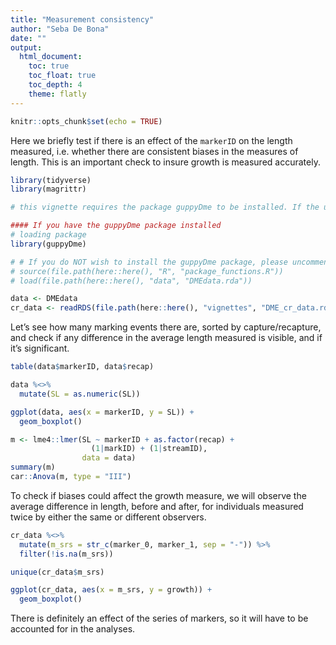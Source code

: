```yaml
---
title: "Measurement consistency"
author: "Seba De Bona"
date: ""
output: 
  html_document:
    toc: true
    toc_float: true
    toc_depth: 4
    theme: flatly
---
```


```r
knitr::opts_chunk$set(echo = TRUE)
```

Here we briefly test if there is an effect of the `markerID` on the length measured, i.e. whether there are consistent biases in the measures of length. This is an important check to insure growth is measured accurately.

```r
library(tidyverse)
library(magrittr)

# this vignette requires the package guppyDme to be installed. If the user wishes not to install the package, please comment out the "library(guppyDme)" line and run instead the lines commented out below

#### If you have the guppyDme package installed
# loading package
library(guppyDme)

# # If you do NOT wish to install the guppyDme package, please uncomment and run the following two lines of code, adding the package functions to the Global Environment and loading the data
# source(file.path(here::here(), "R", "package_functions.R"))
# load(file.path(here::here(), "data", "DMEdata.rda"))

data <- DMEdata
cr_data <- readRDS(file.path(here::here(), "vignettes", "DME_cr_data.rds"))
```

Let's see how many marking events there are, sorted by capture/recapture, and check if any difference in the average length measured is visible, and if it's significant.


```r
table(data$markerID, data$recap)

data %<>%
  mutate(SL = as.numeric(SL))

ggplot(data, aes(x = markerID, y = SL)) +
  geom_boxplot()

m <- lme4::lmer(SL ~ markerID + as.factor(recap) +
                  (1|markID) + (1|streamID),
                data = data)
summary(m)
car::Anova(m, type = "III")
```
To check if biases could affect the growth measure, we will observe the average difference in length, before and after, for individuals measured twice by either the same or different observers.

```r
cr_data %<>%
  mutate(m_srs = str_c(marker_0, marker_1, sep = "-")) %>%
  filter(!is.na(m_srs))

unique(cr_data$m_srs)

ggplot(cr_data, aes(x = m_srs, y = growth)) +
  geom_boxplot()
```

There is definitely an effect of the series of markers, so it will have to be accounted for in the analyses.